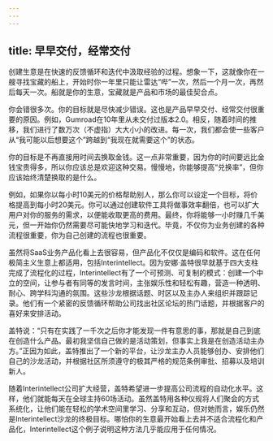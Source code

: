 ```yaml
---
---
---
```

title: 早早交付，经常交付
---




创建生意是在快速的反馈循环和迭代中汲取经验的过程。想象一下，这就像你在一艘寻找宝藏的船上，开始时你一年里只能让雷达“哔”一次，然后一个月一次，再然后每天一次。船就是你的生意，宝藏就是产品和市场的最佳契合点。

你会错很多次。你的目标就是尽快减少错误。这也是产品早早交付、经常交付很重要的原因。例如，Gumroad在10年里从未交付过版本2.0。相反，随着时间的推移，我们进行了数万次（不虚指）大大小小的改进。每一次，我们都会使一些客户从“我可能以后想要这个”跨越到“我现在就需要这个”的状态。

你的目标是不再直接用时间去换取金钱。这一点非常重要，因为你的时间要远比金钱宝贵得多，所以你应该总是欢迎这种交易。慢慢地，你能够提高“兑换率”，但你应该始终清楚换取的是什么。

例如，如果你以每小时10美元的价格帮助别人，那么你可以设定一个目标，将价格提高到每小时20美元。你可以通过创建软件工具将做事效率翻倍，也可以扩大用户对你的服务的需求，以便能收取更高的费用。最终，你将能够一小时赚几千美元，但一开始你仍然需要尽可能快地学习和迭代。毕竟，不仅你为业务创建的各种流程很重要，你为自己创建的流程也很重要。

虽然将SaaS业务产品化看上去很容易，但产品化不仅仅是编码和软件。这在任何极简主义生意上都适用，包括Interintellect。因为安娜·盖特很早就基于四大支柱完成了流程化的过程，Interintellect有了一个可预测、可复制的模式：创建一个中立的空间，让参与者有同等的发言时间，主张娱乐性和轻松有趣，营造一种透明、耐心、跨学科沟通的氛围。这些沙龙根据话题、时区以及主办人来组织并跟踪记录。他们有一个紧密的反馈循环帮助公司找出社区论坛的热门话题，并根据客户的喜好来安排活动。

盖特说：“只有在实践了一千次之后你才能发现一件有意思的事，那就是自己到底在创造什么产品。最初我坚信自己做的是活动策划，但事实上我是在创造活动主办方。”正因为如此，盖特推出了一个新的平台，让沙龙主办人员能够创办、安排他们自己的沙龙活动，并根据社区所须遵守的极其严格的规范条例审批、招募以及培训新人。

随着Interintellect公司扩大经营，盖特希望进一步提高公司流程的自动化水平。这样，他们就能每天在全球主持60场活动。虽然盖特用各种仪规将人们聚会的方式系统化，让他们能在轻松的学术空间里学习、分享和互动，但对她而言，娱乐仍然是Interintellect沙龙的终极目标。哪怕你的生意最开始看上去并不适合流程化和产品化，Interintellect这个例子说明这种方法几乎能应用于任何情况。